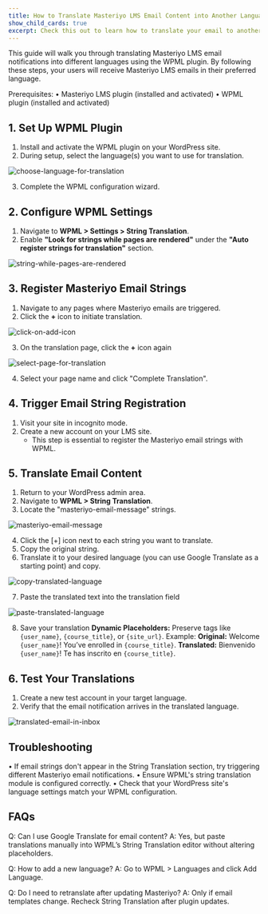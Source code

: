 ```yaml
---
title: How to Translate Masteriyo LMS Email Content into Another Language?
show_child_cards: true
excerpt: Check this out to learn how to translate your email to another language
---
```


This guide will walk you through translating Masteriyo LMS email notifications into different languages using the WPML plugin. By following these steps, your users will receive Masteriyo LMS emails in their preferred language.

Prerequisites:
• Masteriyo LMS plugin (installed and activated)
• WPML plugin (installed and activated)

## 1. Set Up WPML Plugin

1. Install and activate the WPML plugin on your WordPress site.
2. During setup, select the language(s) you want to use for translation.

![choose-language-for-translation](https://raw.githubusercontent.com/Masteriyo/masteriyo-docs/main/assets/images/choose-language-for-translation.png)

3. Complete the WPML configuration wizard.

## 2. Configure WPML Settings

1. Navigate to **WPML > Settings > String Translation**.
2. Enable **"Look for strings while pages are rendered"** under the **"Auto register strings for translation"** section.

![string-while-pages-are-rendered](https://raw.githubusercontent.com/Masteriyo/masteriyo-docs/main/assets/images/look-for-string-while-pages-are-rendered.png)

## 3. Register Masteriyo Email Strings

1. Navigate to any pages where Masteriyo emails are triggered.
2. Click the **+** icon to initiate translation.

![click-on-add-icon](https://raw.githubusercontent.com/Masteriyo/masteriyo-docs/main/assets/images/click-on-add-icon.png)

3. On the translation page, click the **+** icon again

![select-page-for-translation](https://raw.githubusercontent.com/Masteriyo/masteriyo-docs/main/assets/images/select-page-for-transaltion.png)

4. Select your page name and click "Complete Translation".

## 4. Trigger Email String Registration

1. Visit your site in incognito mode.
2. Create a new account on your LMS site.
   - This step is essential to register the Masteriyo email strings with WPML.

## 5. Translate Email Content

1. Return to your WordPress admin area.
2. Navigate to **WPML > String Translation**.
3. Locate the "masteriyo-email-message" strings.

![masteriyo-email-message](https://raw.githubusercontent.com/Masteriyo/masteriyo-docs/main/assets/images/masteriyo-email-message.png)

4. Click the [+] icon next to each string you want to translate.
5. Copy the original string.
6. Translate it to your desired language (you can use Google Translate as a starting point) and copy.

![copy-translated-language](https://raw.githubusercontent.com/Masteriyo/masteriyo-docs/main/assets/images/copy-translated-language.png)

7. Paste the translated text into the translation field

![paste-translated-language](https://raw.githubusercontent.com/Masteriyo/masteriyo-docs/main/assets/images/paste-translated-language.png)

8. Save your translation
   **Dynamic Placeholders:** Preserve tags like `{user_name}`, `{course_title}`, or `{site_url}`.
   Example:
   **Original:** Welcome `{user_name}`! You’ve enrolled in `{course_title}`.
   **Translated:** Bienvenido `{user_name}`! Te has inscrito en `{course_title}`.

## 6. Test Your Translations

1. Create a new test account in your target language.
2. Verify that the email notification arrives in the translated language.

![translated-email-in-inbox](https://raw.githubusercontent.com/Masteriyo/masteriyo-docs/main/assets/images/translated-email-in-inbox.png)

## Troubleshooting

• If email strings don't appear in the String Translation section, try triggering different Masteriyo email notifications.
• Ensure WPML's string translation module is configured correctly.
• Check that your WordPress site's language settings match your WPML configuration.

## FAQs

Q: Can I use Google Translate for email content?
A: Yes, but paste translations manually into WPML’s String Translation editor without altering placeholders.

Q: How to add a new language?
A: Go to WPML > Languages and click Add Language.

Q: Do I need to retranslate after updating Masteriyo?
A: Only if email templates change. Recheck String Translation after plugin updates.

